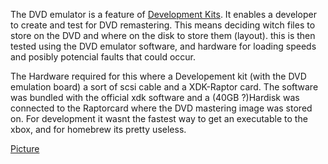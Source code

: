 The DVD emulator is a feature of [[Development Kits]].
It enables a developer to create and test for DVD remastering.
This means deciding witch files to store on the DVD and where on the disk to store them (layout).{{citation needed}}
this is then tested using the DVD emulator software, and hardware for loading speeds and posibly potencial faults that could occur.

The Hardware required for this where a Developement kit (with the DVD emulation board) a sort of scsi cable and a XDK-Raptor card.{{citation needed}}
The software was bundled with the official xdk software and a (40GB ?{{citation needed}})Hardisk was connected to the Raptorcard where the DVD mastering image was stored on.
For development it wasnt the fastest way to get an executable to the xbox, and for homebrew its pretty useless.{{citation needed}}
{{FIXME|reason=Describe the purpose in more detail}}

[http://codeasm.com/xbox/images/dvt4/SL734877.JPG Picture]{{FIXME|reason=Contact codeasm about more pics / without watermarks}}